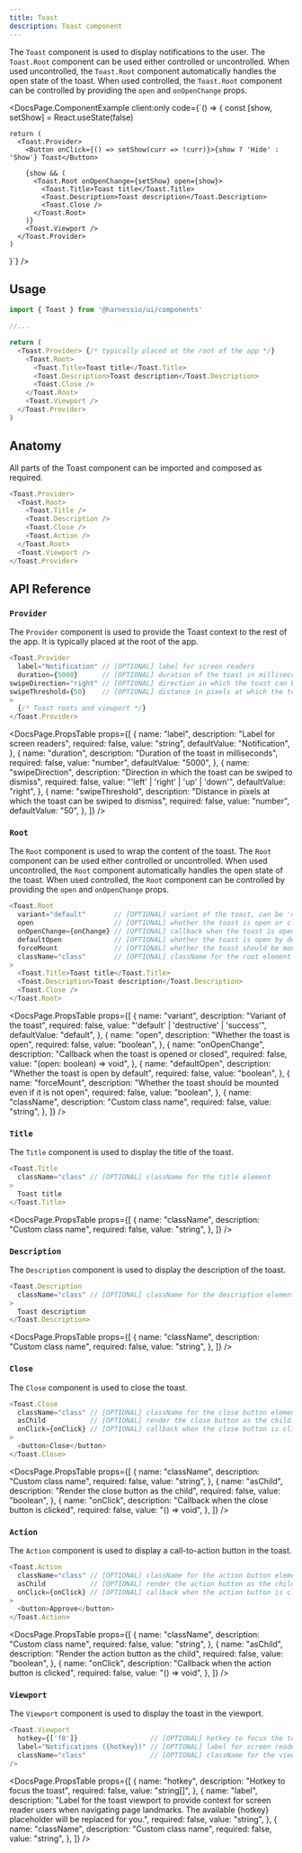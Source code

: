 ```yaml
---
title: Toast
description: Toast component
---
```


The `Toast` component is used to display notifications to the user. The `Toast.Root` component can be used either controlled or uncontrolled. When used uncontrolled, the `Toast.Root` component automatically handles the open state of the toast. When used controlled, the `Toast.Root` component can be controlled by providing the `open` and `onOpenChange` props.


<DocsPage.ComponentExample
  client:only
  code={`() => {
    const [show, setShow] = React.useState(false)

    return (
      <Toast.Provider>
        <Button onClick={() => setShow(curr => !curr)}>{show ? 'Hide' : 'Show'} Toast</Button>

        {show && (
          <Toast.Root onOpenChange={setShow} open={show}>
            <Toast.Title>Toast title</Toast.Title>
            <Toast.Description>Toast description</Toast.Description>
            <Toast.Close />
          </Toast.Root>
        )}
        <Toast.Viewport />
      </Toast.Provider>
    )

}`}
/>

## Usage

```typescript jsx
import { Toast } from '@harnessio/ui/components'

//...

return (
  <Toast.Provider> {/* typically placed at the root of the app */}
    <Toast.Root>
      <Toast.Title>Toast title</Toast.Title>
      <Toast.Description>Toast description</Toast.Description>
      <Toast.Close />
    </Toast.Root>
    <Toast.Viewport />
  </Toast.Provider>
)
```

## Anatomy

All parts of the Toast component can be imported and composed as required.

```typescript jsx
<Toast.Provider>
  <Toast.Root>
    <Toast.Title />
    <Toast.Description />
    <Toast.Close />
    <Toast.Action />
  </Toast.Root>
  <Toast.Viewport />
</Toast.Provider>
```

## API Reference

### `Provider`

The `Provider` component is used to provide the Toast context to the rest of the app. It is typically placed at the root of the app.

```typescript jsx
<Toast.Provider
  label="Notification" // [OPTIONAL] label for screen readers
  duration={5000}      // [OPTIONAL] duration of the toast in milliseconds
swipeDirection="right" // [OPTIONAL] direction in which the toast can be swiped to dismiss
swipeThreshold={50}    // [OPTIONAL] distance in pixels at which the toast can be swiped to dismiss
>
  {/* Toast roots and viewport */}
</Toast.Provider>
```

<DocsPage.PropsTable
  props={[
    {
      name: "label",
      description: "Label for screen readers",
      required: false,
      value: "string",
      defaultValue: "Notification",
    },
    {
      name: "duration",
      description: "Duration of the toast in milliseconds",
      required: false,
      value: "number",
      defaultValue: "5000",
    },
    {
      name: "swipeDirection",
      description: "Direction in which the toast can be swiped to dismiss",
      required: false,
      value: "'left' | 'right' | 'up' | 'down'",
      defaultValue: "right",
    },
    {
      name: "swipeThreshold",
      description:
        "Distance in pixels at which the toast can be swiped to dismiss",
      required: false,
      value: "number",
      defaultValue: "50",
    },
  ]}
/>

### `Root`

The `Root` component is used to wrap the content of the toast. The `Root` component can be used either controlled or uncontrolled. When used uncontrolled, the `Root` component automatically handles the open state of the toast. When used controlled, the `Root` component can be controlled by providing the `open` and `onOpenChange` props.

```typescript jsx
<Toast.Root
  variant="default"       // [OPTIONAL] variant of the toast, can be 'default', 'destructive', 'success'
  open                    // [OPTIONAL] whether the toast is open or closed
  onOpenChange={onChange} // [OPTIONAL] callback when the toast is opened or closed
  defaultOpen             // [OPTIONAL] whether the toast is open by default
  forceMount              // [OPTIONAL] whether the toast should be mounted even if it is not open
  className="class"       // [OPTIONAL] className for the root element
>
  <Toast.Title>Toast title</Toast.Title>
  <Toast.Description>Toast description</Toast.Description>
  <Toast.Close />
</Toast.Root>
```

<DocsPage.PropsTable
  props={[
    {
      name: "variant",
      description: "Variant of the toast",
      required: false,
      value: "'default' | 'destructive' | 'success'",
      defaultValue: "default",
    },
    {
      name: "open",
      description: "Whether the toast is open",
      required: false,
      value: "boolean",
    },
    {
      name: "onOpenChange",
      description: "Callback when the toast is opened or closed",
      required: false,
      value: "(open: boolean) => void",
    },
    {
      name: "defaultOpen",
      description: "Whether the toast is open by default",
      required: false,
      value: "boolean",
    },
    {
      name: "forceMount",
      description: "Whether the toast should be mounted even if it is not open",
      required: false,
      value: "boolean",
    },
    {
      name: "className",
      description: "Custom class name",
      required: false,
      value: "string",
    },
  ]}
/>

### `Title`

The `Title` component is used to display the title of the toast.

```typescript jsx
<Toast.Title
  className="class" // [OPTIONAL] className for the title element
>
  Toast title
</Toast.Title>
```

<DocsPage.PropsTable
  props={[
    {
      name: "className",
      description: "Custom class name",
      required: false,
      value: "string",
    },
  ]}
/>

### `Description`

The `Description` component is used to display the description of the toast.

```typescript jsx
<Toast.Description
  className="class" // [OPTIONAL] className for the description element
>
  Toast description
</Toast.Description>
```

<DocsPage.PropsTable
  props={[
    {
      name: "className",
      description: "Custom class name",
      required: false,
      value: "string",
    },
  ]}
/>

### `Close`

The `Close` component is used to close the toast.

```typescript jsx
<Toast.Close
  className="class" // [OPTIONAL] className for the close button element
  asChild           // [OPTIONAL] render the close button as the child
  onClick={onClick} // [OPTIONAL] callback when the close button is clicked
>
  <button>Close</button>
</Toast.Close>
```

<DocsPage.PropsTable
  props={[
    {
      name: "className",
      description: "Custom class name",
      required: false,
      value: "string",
    },
    {
      name: "asChild",
      description: "Render the close button as the child",
      required: false,
      value: "boolean",
    },
    {
      name: "onClick",
      description: "Callback when the close button is clicked",
      required: false,
      value: "() => void",
    },
  ]}
/>

### `Action`

The `Action` component is used to display a call-to-action button in the toast.

```typescript jsx
<Toast.Action
  className="class" // [OPTIONAL] className for the action button element
  asChild           // [OPTIONAL] render the action button as the child
  onClick={onClick} // [OPTIONAL] callback when the action button is clicked
>
  <button>Approve</button>
</Toast.Action>
```

<DocsPage.PropsTable
  props={[
    {
      name: "className",
      description: "Custom class name",
      required: false,
      value: "string",
    },
    {
      name: "asChild",
      description: "Render the action button as the child",
      required: false,
      value: "boolean",
    },
    {
      name: "onClick",
      description: "Callback when the action button is clicked",
      required: false,
      value: "() => void",
    },
  ]}
/>

### `Viewport`

The `Viewport` component is used to display the toast in the viewport.

```typescript jsx
<Toast.Viewport
  hotkey={['f8']}                  // [OPTIONAL] hotkey to focus the toast
  label="Notifications ({hotkey})" // [OPTIONAL] label for screen readers
  className="class"                // [OPTIONAL] className for the viewport element
/>
```

<DocsPage.PropsTable
  props={[
    {
      name: "hotkey",
      description: "Hotkey to focus the toast",
      required: false,
      value: "string[]",
    },
    {
      name: "label",
      description:
        "Label for the toast viewport to provide context for screen reader users when navigating page landmarks. The available {hotkey} placeholder will be replaced for you.",
      required: false,
      value: "string",
    },
    {
      name: "className",
      description: "Custom class name",
      required: false,
      value: "string",
    },
  ]}
/>
